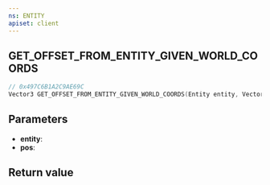 ```yaml
---
ns: ENTITY
apiset: client
---
```

## GET_OFFSET_FROM_ENTITY_GIVEN_WORLD_COORDS

```c
// 0x497C6B1A2C9AE69C
Vector3 GET_OFFSET_FROM_ENTITY_GIVEN_WORLD_COORDS(Entity entity, Vector3 pos);
```


## Parameters
* **entity**:
* **pos**:

## Return value